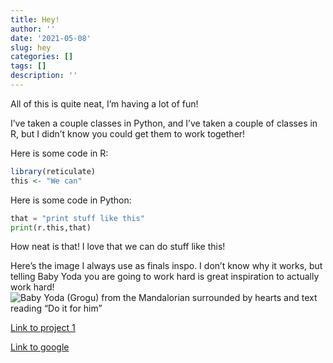 ```yaml
---
title: Hey!
author: ''
date: '2021-05-08'
slug: hey
categories: []
tags: []
description: ''
---
```


All of this is quite neat, I'm having a lot of fun!

I've taken a couple classes in Python, and I've taken a couple of classes in R, but I didn't know you could get them to work together!


Here is some code in R:
```r
library(reticulate)
this <- "We can"
```


Here is some code in Python:
```python
that = "print stuff like this"
print(r.this,that)
```
How neat is that!
I love that we can do stuff like this!

Here's the image I always use as finals inspo. I don't know why it works, but telling Baby Yoda you are going to work hard is great inspiration to actually work hard!
![Baby Yoda (Grogu) from the Mandalorian surrounded by hearts and text reading "Do it for him"](/post/2021-05-08-hey_files/grogu.jfif)

[Link to project 1](/project/project1/)

[Link to google](https://www.google.com)